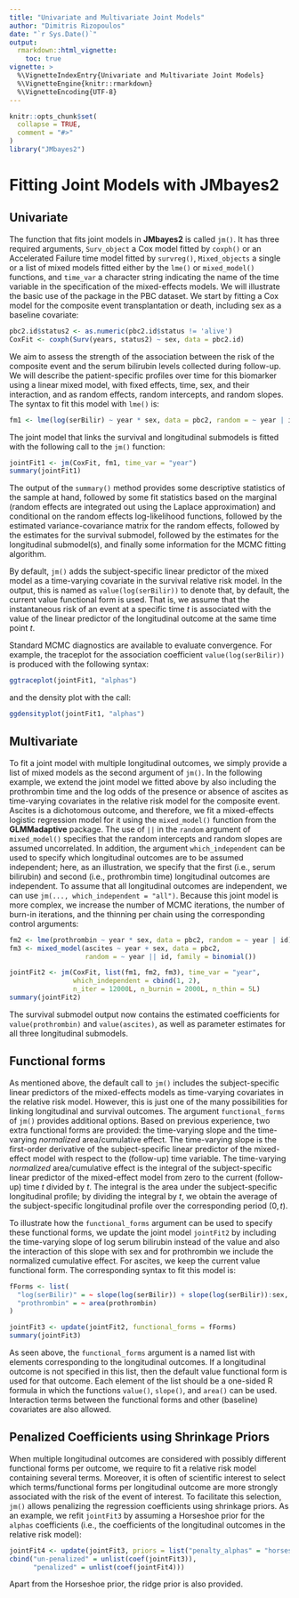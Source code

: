 ```yaml
---
title: "Univariate and Multivariate Joint Models"
author: "Dimitris Rizopoulos"
date: "`r Sys.Date()`"
output:
  rmarkdown::html_vignette:
    toc: true
vignette: >
  %\VignetteIndexEntry{Univariate and Multivariate Joint Models}
  %\VignetteEngine{knitr::rmarkdown}
  %\VignetteEncoding{UTF-8}
---
```


```r
knitr::opts_chunk$set(
  collapse = TRUE,
  comment = "#>"
)
library("JMbayes2")
```

# Fitting Joint Models with JMbayes2
## Univariate
The function that fits joint models in **JMbayes2** is called `jm()`. It has three required arguments, `Surv_object` a Cox model fitted by `coxph()` or an Accelerated Failure time model fitted by `survreg()`, `Mixed_objects` a single or a list of mixed models fitted either by the `lme()` or `mixed_model()` functions, and `time_var` a character string indicating the name of the time variable in the specification of the mixed-effects models. We will illustrate the basic use of the package in the PBC dataset. We start by fitting a Cox model for the composite event transplantation or death, including sex as a baseline covariate:
```r
pbc2.id$status2 <- as.numeric(pbc2.id$status != 'alive')
CoxFit <- coxph(Surv(years, status2) ~ sex, data = pbc2.id)
```

We aim to assess the strength of the association between the risk of the composite event and the serum bilirubin levels collected during follow-up. We will describe the patient-specific profiles over time for this biomarker using a linear mixed model, with fixed effects, time, sex, and their interaction, and as random effects, random intercepts, and random slopes. The syntax to fit this model with `lme()` is:
```r
fm1 <- lme(log(serBilir) ~ year * sex, data = pbc2, random = ~ year | id)
```

The joint model that links the survival and longitudinal submodels is fitted with the following call to the `jm()` function:
```r
jointFit1 <- jm(CoxFit, fm1, time_var = "year")
summary(jointFit1)
```

The output of the `summary()` method provides some descriptive statistics of the sample at hand, followed by some fit statistics based on the marginal (random effects are integrated out using the Laplace approximation) and conditional on the random effects log-likelihood functions, followed by the estimated variance-covariance matrix for the random effects, followed by the estimates for the survival submodel, followed by the estimates for the longitudinal submodel(s), and finally some information for the MCMC fitting algorithm.

By default, `jm()` adds the subject-specific linear predictor of the mixed model as a time-varying covariate in the survival relative risk model. In the output, this is named as `value(log(serBilir))` to denote that, by default, the current value functional form is used. That is, we assume that the instantaneous risk of an event at a specific time $t$ is associated with the value of the linear predictor of the longitudinal outcome at the same time point $t$.

Standard MCMC diagnostics are available to evaluate convergence. For example, the traceplot for the association coefficient `value(log(serBilir))` is produced with the following syntax:
```r
ggtraceplot(jointFit1, "alphas")
```

and the density plot with the call:
```r
ggdensityplot(jointFit1, "alphas")
```

## Multivariate
To fit a joint model with multiple longitudinal outcomes, we simply provide a list of mixed models as the second argument of `jm()`. In the following example, we extend the joint model we fitted above by also including the prothrombin time and the log odds of the presence or absence of ascites as time-varying covariates in the relative risk model for the composite event. Ascites is a dichotomous outcome, and therefore, we fit a mixed-effects logistic regression model for it using the `mixed_model()` function from the **GLMMadaptive** package. The use of `||` in the `random` argument of `mixed_model()` specifies that the random intercepts and random slopes are assumed uncorrelated. In addition, the argument `which_independent` can be used to specify which longitudinal outcomes are to be assumed independent; here, as an illustration, we specify that the first (i.e., serum bilirubin) and second (i.e., prothrombin time) longitudinal outcomes are independent. To assume that all longitudinal outcomes are independent, we can use `jm(..., which_independent = "all")`. Because this joint model is more complex, we increase the number of MCMC iterations, the number of burn-in iterations, and the thinning per chain using the corresponding control arguments: 
```r
fm2 <- lme(prothrombin ~ year * sex, data = pbc2, random = ~ year | id)
fm3 <- mixed_model(ascites ~ year + sex, data = pbc2,
                   random = ~ year || id, family = binomial())

jointFit2 <- jm(CoxFit, list(fm1, fm2, fm3), time_var = "year",
                which_independent = cbind(1, 2),
                n_iter = 12000L, n_burnin = 2000L, n_thin = 5L)
summary(jointFit2)
```

The survival submodel output now contains the estimated coefficients for `value(prothrombin)` and `value(ascites)`, as well as parameter estimates for all three longitudinal submodels.

## Functional forms
As mentioned above, the default call to `jm()` includes the subject-specific linear predictors of the mixed-effects models as time-varying covariates in the relative risk model. However, this is just one of the many possibilities for linking longitudinal and survival outcomes. The argument `functional_forms` of `jm()` provides additional options. Based on previous experience, two extra functional forms are provided: the time-varying slope and the time-varying *normalized* area/cumulative effect. The time-varying slope is the first-order derivative of the subject-specific linear predictor of the mixed-effect model with respect to the (follow-up) time variable. The time-varying *normalized* area/cumulative effect is the integral of the subject-specific linear predictor of the mixed-effect model from zero to the current (follow-up) time $t$ divided by $t$. The integral is the area under the subject-specific longitudinal profile; by dividing the integral by $t$, we obtain the average of the subject-specific longitudinal profile over the corresponding period $(0, t)$.

To illustrate how the `functional_forms` argument can be used to specify these functional forms, we update the joint model `jointFit2` by including the time-varying slope of log serum bilirubin instead of the value and also the interaction of this slope with sex and for prothrombin we include the normalized cumulative effect. For ascites, we keep the current value functional form. The corresponding syntax to fit this model is:
```r
fForms <- list(
  "log(serBilir)" = ~ slope(log(serBilir)) + slope(log(serBilir)):sex,
  "prothrombin" = ~ area(prothrombin)
)

jointFit3 <- update(jointFit2, functional_forms = fForms)
summary(jointFit3)
```

As seen above, the `functional_forms` argument is a named list with elements corresponding to the longitudinal outcomes. If a longitudinal outcome is not specified in this list, then the default value functional form is used for that outcome. Each element of the list should be a one-sided R formula in which the functions `value()`, `slope()`, and `area()` can be used. Interaction terms between the functional forms and other (baseline) covariates are also allowed.

## Penalized Coefficients using Shrinkage Priors
When multiple longitudinal outcomes are considered with possibly different functional forms per outcome, we require to fit a relative risk model containing several terms. Moreover, it is often of scientific interest to select which terms/functional forms per longitudinal outcome are more strongly associated with the risk of the event of interest. To facilitate this selection, `jm()` allows penalizing the regression coefficients using shrinkage priors. As an example, we refit `jointFit3` by assuming a Horseshoe prior for the `alphas` coefficients (i.e., the coefficients of the longitudinal outcomes in the relative risk model):
```r
jointFit4 <- update(jointFit3, priors = list("penalty_alphas" = "horseshoe"))
cbind("un-penalized" = unlist(coef(jointFit3)), 
      "penalized" = unlist(coef(jointFit4)))
```

Apart from the Horseshoe prior, the ridge prior is also provided.
